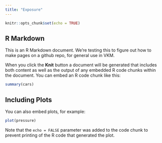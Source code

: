 ```yaml
---
title: "Exposure"
---
```


```r
knitr::opts_chunk$set(echo = TRUE)
```

## R Markdown

This is an R Markdown document. We're testing this to figure out how to make pages on a github repo, for general use in VKM.

When you click the **Knit** button a document will be generated that includes both content as well as the output of any embedded R code chunks within the document. You can embed an R code chunk like this:

```r
summary(cars)
```

## Including Plots

You can also embed plots, for example:

```r
plot(pressure)
```

Note that the `echo = FALSE` parameter was added to the code chunk to prevent printing of the R code that generated the plot.
